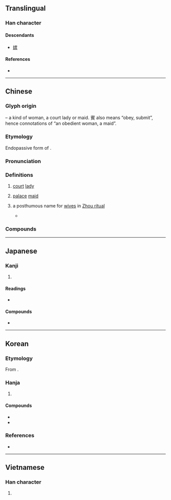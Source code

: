 {{also|嫔}}
{{character info}}
==Translingual==

===Han character===
{{Han char|rn=38|rad=女|as=14|sn=17|four=43486|canj=VJMC|ids=⿰女賓}}

====Descendants====
* [[嫔]]

====References====
* {{Han ref|kx=0272.370|dkj=06819|dj=0541.020|hdz=21087.190|uh=5B2A|ud=23338|bh=C0A7|bd=49319}}

----

==Chinese==
{{zh-forms|s=嫔}}

===Glyph origin===
{{Han etym}}
{{Han compound|女|t1=woman|賓|ls=psc|c1=s|c2=p}} – a kind of woman, a court lady or maid. 賓 also means “obey, submit”, hence connotations of “an obedient woman, a maid”.

===Etymology===
Endopassive form of {{och-l|賓|to receive like a guest}}.

===Pronunciation===
{{zh-pron
|m=pín
|c=ban3,pan4
|mc=y
|oc=y
|ma=
|cat=n
}}

===Definitions===
{{zh-hanzi}}

# {{lb|zh|historical}} [[court]] [[lady]]
# {{lb|zh|historical}} [[palace]] [[maid]]
# {{lb|zh|archaic}} a posthumous name for [[wife|wives]] in [[w:ancestor veneration in China|Zhou ritual]]
#* {{zh-x|生 曰 父、曰 母、曰 妻，死 曰 考、曰 妣、曰 嬪。|While they are alive, the names of ''father'', ''mother'', and ''wife'' are used; when they are dead, those of "the completed one", "the corresponding one", and "'''the honoured one'''".|ref=Liji-L}}

===Compounds===
{{zh-der|嬪婦|宮嬪|九嬪|嬪御|嬪從|嬪嬙|妃嬪|嬪妃|貴嬪}}

----

==Japanese==

===Kanji===
{{ja-kanji|grade=|rs=女14}}

# {{rfdef|ja|sort=女14}}

====Readings====
* {{ja-readings|on=[[ひん]] (hin)|kun=[[ひめ]] (hime)}}

====Compounds====
* {{ja-r|別嬪|べっぴん}}

----

==Korean==

===Etymology===
From {{der|ko|ltc|-}} {{ltc-l|嬪|id=1}}. {{hanja-hunmong|비ᇰ|ping|人類#중01A}}

===Hanja===
{{ko-hanja-search}}
{{ko-hanja|아내|빈}}

# {{hanja form of|빈|[[court]] [[lady]]}}

====Compounds====
{{der-top|Compounds}}
* {{ko-l|궁빈|宮嬪}}
* {{ko-l|비빈|妃嬪}}
{{der-bottom}}

===References===
* {{R:hanjadoc|2448}}

----

==Vietnamese==

===Han character===
{{vi-readings|reading=tần}}

# {{rfdef|vi}}